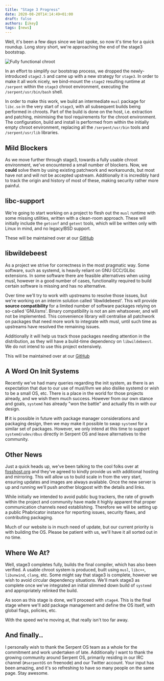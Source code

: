 ```yaml
---
title: "Stage 3 Progress"
date: 2020-08-20T14:14:49+01:00
draft: false
authors: [ikey]
tags: [news]
---
```


Well, it's been a few days since we last spoke, so now it's time for a quick
roundup. Long story short, we're approaching the end of the stage3 bootstrap.

<more></more>

![Fully functional chroot](./screenshot.webp)


In an effort to simplify our bootstrap process, we dropped the newly-introduced `stage2.5` and
came up with a new strategy for `stage3`. In order to make it all work nicely, we bind-mount the
`stage2` resulting runtime at `/serpent` within the `stage3` chroot environment, executing the
`/serpent/usr/bin/bash` shell.

In order to make this work, we build an intermediate `musl` package for `libc.so` in the very
start of `stage3`, with all subsequent builds being performed in chroots. Part of the build
is done on the host, i.e. extraction and patching, minimising the tool requirements for the chroot
environment. The configuration, build and install is performed from within the initially empty
chroot environment, replacing all the `/serpent/usr/bin` tools and `/serpent/usr/lib` libraries.

## Mild Blockers

As we move further through stage3, towards a fully usable chroot environment, we've encountered
a small number of blockers. Now, we **could** solve them by using existing patchwork and workarounds,
but most have not and will not be accepted upstream. Additionally it is incredibly hard to track the
origin and history of most of these, making security rather more painful.

## libc-support

We're going to start working on a project to flesh out the `musl` runtime with some missing utilities,
written with a clean-room approach. These will initially include the `getconf` and `getent` tools,
which will be written only with Linux in mind, and no legacy/BSD support.

These will be maintained over at our [GitHub](https://github.com/serpent-linux/libc-support)

## libwildebeest

As a project we strive for correctness in the most pragmatic way. Some software, such as systemd,
is heavily reliant on GNU GCC/GLibc extensions. In some software there are feasible alternatives
when using musl, however in a good number of cases, functionality required to build certain
software is missing and has no alternative.

Over time we'll try to work with upstreams to resolve those issues, but we're working on an interim
solution called 'libwildebeest'. This will provide **source compatibility** for a limited number
of software packages relying on so-called 'GNUisms'. Binary compatibility is not an aim whatsoever,
and will not be implemented. This convenience library will centralise all patchwork on packages
that need more work to integrate with musl, until such time as upstreams have resolved the remaining
issues.

Additionally it will help us track those packages needing attention in the distribution, as they
will have a build-time dependency on `libwildebeest`. We do not intend to use this project extensively.

This will be maintained over at our [GitHub](https://github.com/serpent-linux/libwildebeest)

## A Word On Init Systems

Recently we've had many queries regarding the init system, as there is an expectation that due to our
use of musl/llvm we also dislike systemd or wish to be a small OS, etc. There is a place in the world
for those projects already, and we wish them much success. However from our own stance and goals,
`systemd` has already "won the battle" and actually fits in with our design.

**If** it is possible in future with package manager considerations and packaging design, then we may
make it possible to swap `systemd` for a similar set of packages. However, we only intend at this time
to support `systemd/udev/dbus` directly in Serpent OS and leave alternatives to the community.

## Other News

Just a quick heads up, we've been talking to the cool folks over at [fosshost.org](https://fosshost.org/)
and they've agreed to kindly provide us with additional hosting and mirroring. This will allow us to
build scale in from the very start, ensuring updates and images are always available. Once the new server
is up and running we'll push another blogpost with the details and links.

While initially we intended to avoid public bug trackers, the rate of growth within the project and community
have made it highly apparent that proper communication channels need establishing. Therefore we will be
setting up a public Phabricator instance for reporting issues, security flaws, and contributing packaging.

Much of our website is in much need of update, but our current priority is with building the OS. Please
be patient with us, we'll have it all sorted out in no time.

## Where We At?

Well, stage3 completes fully, builds the final compiler, which has also been verified. A usable chroot
system is produced, built using `musl`, `libc++`, `libunwind`, `clang`, etc. Some might say that stage3
is complete, however we wish to avoid circular dependency situations. We'll mark stage3 as complete once
we've integrated an initial slimmed down build of `systemd` and appropriately relinked the build.

As soon as this stage is done, we'll proceed with `stage4`. This is the final stage where we'll add
package management and define the OS itself, with global flags, policies, etc.

With the speed we're moving at, that really isn't too far away.

## And finally..

I personally wish to thank the Serpent OS team as a whole for the commitment and work undertaken of late.
Additionally I want to thank the growing community around Serpent OS, primarily residing in our IRC
channel (`#serpentOS` on freenode) and our Twitter account. Your input has been amazing, and it's
so refreshing to have so many people on the same page. Stay awesome.
